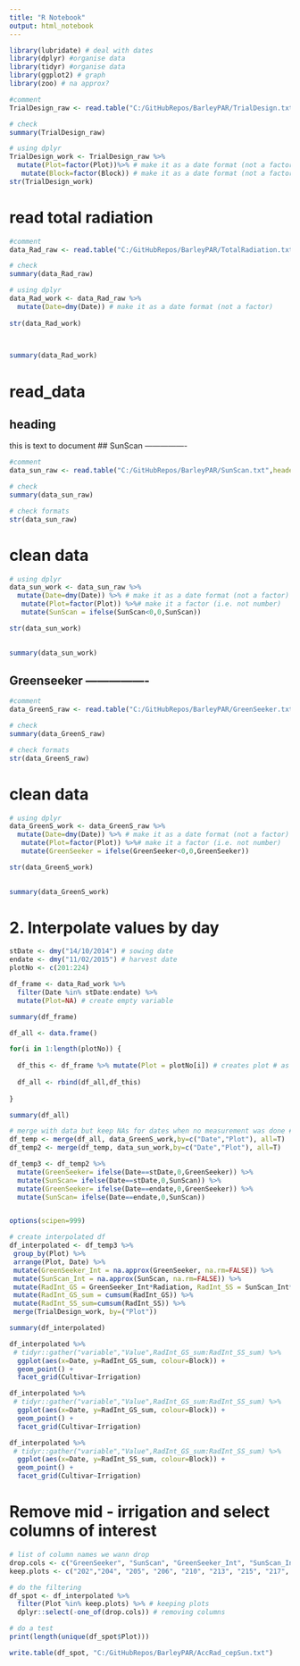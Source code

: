 ```yaml
---
title: "R Notebook"
output: html_notebook
---
```


```r
library(lubridate) # deal with dates
library(dplyr) #organise data
library(tidyr) #organise data
library(ggplot2) # graph
library(zoo) # na approx?
```

```r
#comment
TrialDesign_raw <- read.table("C:/GitHubRepos/BarleyPAR/TrialDesign.txt",header = TRUE)

# check
summary(TrialDesign_raw)
```
```r
# using dplyr
TrialDesign_work <- TrialDesign_raw %>%
  mutate(Plot=factor(Plot))%>% # make it as a date format (not a factor
   mutate(Block=factor(Block)) # make it as a date format (not a factor)
str(TrialDesign_work)   
```

# read total radiation
```r
#comment
data_Rad_raw <- read.table("C:/GitHubRepos/BarleyPAR/TotalRadiation.txt",header = TRUE)

# check
summary(data_Rad_raw)
```
```r
# using dplyr
data_Rad_work <- data_Rad_raw %>%
  mutate(Date=dmy(Date)) # make it as a date format (not a factor)
   
str(data_Rad_work)   

  
```

```r
summary(data_Rad_work)
```

# read_data
## heading
this is text to document
## SunScan ----------------

```r
#comment
data_sun_raw <- read.table("C:/GitHubRepos/BarleyPAR/SunScan.txt",header = TRUE)

# check
summary(data_sun_raw)
```

```r
# check formats
str(data_sun_raw)
```


# clean data

```r
# using dplyr
data_sun_work <- data_sun_raw %>%
  mutate(Date=dmy(Date)) %>% # make it as a date format (not a factor)
   mutate(Plot=factor(Plot)) %>%# make it a factor (i.e. not number)
   mutate(SunScan = ifelse(SunScan<0,0,SunScan))

str(data_sun_work)    
  
```



```r
summary(data_sun_work)
```

## Greenseeker ----------------

```r
#comment
data_GreenS_raw <- read.table("C:/GitHubRepos/BarleyPAR/GreenSeeker.txt",header = TRUE)

# check
summary(data_GreenS_raw)
```

```r
# check formats
str(data_GreenS_raw)
```


# clean data

```r
# using dplyr
data_GreenS_work <- data_GreenS_raw %>%
  mutate(Date=dmy(Date)) %>% # make it as a date format (not a factor)
   mutate(Plot=factor(Plot)) %>%# make it a factor (i.e. not number)
   mutate(GreenSeeker = ifelse(GreenSeeker<0,0,GreenSeeker))

str(data_GreenS_work)    
  
```
```r
summary(data_GreenS_work)
```

# 2. Interpolate values by day

```r
stDate <- dmy("14/10/2014") # sowing date
endate <- dmy("11/02/2015") # harvest date  
plotNo <- c(201:224)

df_frame <- data_Rad_work %>%
  filter(Date %in% stDate:endate) %>%
  mutate(Plot=NA) # create empty variable

summary(df_frame)

df_all <- data.frame()

for(i in 1:length(plotNo)) {
  
  df_this <- df_frame %>% mutate(Plot = plotNo[i]) # creates plot # as i index from plotNo
  
  df_all <- rbind(df_all,df_this)
  
}

summary(df_all)

# merge with data but keep NAs for dates when no measurement was done # FIXME: do it elegantly later
df_temp <- merge(df_all, data_GreenS_work,by=c("Date","Plot"), all=T)
df_temp2 <- merge(df_temp, data_sun_work,by=c("Date","Plot"), all=T)

df_temp3 <- df_temp2 %>% 
  mutate(GreenSeeker= ifelse(Date==stDate,0,GreenSeeker)) %>%
  mutate(SunScan= ifelse(Date==stDate,0,SunScan)) %>%
  mutate(GreenSeeker= ifelse(Date==endate,0,GreenSeeker)) %>%
  mutate(SunScan= ifelse(Date==endate,0,SunScan)) 



```

```r
options(scipen=999)

# create interpolated df
df_interpolated <- df_temp3 %>%
 group_by(Plot) %>%
 arrange(Plot, Date) %>%
 mutate(GreenSeeker_Int = na.approx(GreenSeeker, na.rm=FALSE)) %>%
 mutate(SunScan_Int = na.approx(SunScan, na.rm=FALSE)) %>%
 mutate(RadInt_GS = GreenSeeker_Int*Radiation, RadInt_SS = SunScan_Int*Radiation) %>%
 mutate(RadInt_GS_sum = cumsum(RadInt_GS)) %>%
 mutate(RadInt_SS_sum=cumsum(RadInt_SS)) %>%
 merge(TrialDesign_work, by=("Plot"))  

summary(df_interpolated)
```

```r
df_interpolated %>%
 # tidyr::gather("variable","Value",RadInt_GS_sum:RadInt_SS_sum) %>%
  ggplot(aes(x=Date, y=RadInt_GS_sum, colour=Block)) +
  geom_point() +
  facet_grid(Cultivar~Irrigation)
```

```r
df_interpolated %>%
 # tidyr::gather("variable","Value",RadInt_GS_sum:RadInt_SS_sum) %>%
  ggplot(aes(x=Date, y=RadInt_GS_sum, colour=Block)) +
  geom_point() +
  facet_grid(Cultivar~Irrigation)
```

```r
df_interpolated %>%
 # tidyr::gather("variable","Value",RadInt_GS_sum:RadInt_SS_sum) %>%
  ggplot(aes(x=Date, y=RadInt_SS_sum, colour=Block)) +
  geom_point() +
  facet_grid(Cultivar~Irrigation)
```
# Remove mid - irrigation and select columns of interest
```r
# list of column names we wann drop
drop.cols <- c("GreenSeeker", "SunScan", "GreenSeeker_Int", "SunScan_Int","RadInt_GS","RadInt_SS")
keep.plots <- c("202","204", "205", "206", "210", "213", "215", "217", "219", "220", "221", "222")

# do the filtering
df_spot <- df_interpolated %>%
  filter(Plot %in% keep.plots) %>% # keeping plots
  dplyr::select(-one_of(drop.cols)) # removing columns

# do a test
print(length(unique(df_spot$Plot)))

```
```r
write.table(df_spot, "C:/GitHubRepos/BarleyPAR/AccRad_cepSun.txt")
```

